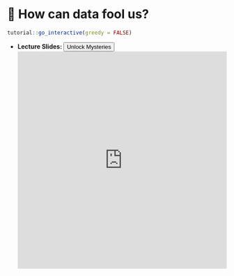 # 🔖 How can data fool us? {#MAD}

<script src="files/js/dcl.js"></script>
<link rel="stylesheet" href="https://maxcdn.bootstrapcdn.com/bootstrap/3.4.1/css/bootstrap.min.css">
<script src="https://maxcdn.bootstrapcdn.com/bootstrap/3.4.1/js/bootstrap.min.js"></script>
<script src="//ajax.googleapis.com/ajax/libs/jquery/1.8.3/jquery.min.js"> </script>

```r
tutorial::go_interactive(greedy = FALSE)

```


- **Lecture Slides: **<button class="btn btn-primary" data-toggle="collapse" data-target="#Mt12">  Unlock Mysteries</button> 
<div id="Mt12" class="collapse">
<embed src="https://docs.google.com/presentation/d/1vDCRffHzeSxka1sxQSUCnZvzaKIMmwPE7UO-5IefrM4/edit?usp=sharing" width="100%" height="500px"></embed>
</div>

